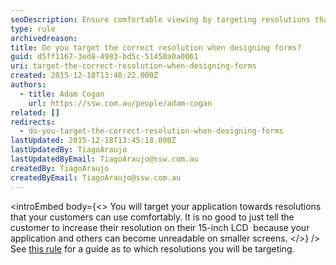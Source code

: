 ```yaml
---
seoDescription: Ensure comfortable viewing by targeting resolutions that cater to your customers' devices, rather than demanding they upgrade their screens.
type: rule
archivedreason:
title: Do you target the correct resolution when designing forms?
guid: d5ff1167-3ed8-4983-bd5c-51450a0a0061
uri: target-the-correct-resolution-when-designing-forms
created: 2015-12-18T13:40:22.000Z
authors:
  - title: Adam Cogan
    url: https://ssw.com.au/people/adam-cogan
related: []
redirects:
  - do-you-target-the-correct-resolution-when-designing-forms
lastUpdated: 2015-12-18T13:45:18.000Z
lastUpdatedBy: TiagoAraujo
lastUpdatedByEmail: TiagoAraujo@ssw.com.au
createdBy: TiagoAraujo
createdByEmail: TiagoAraujo@ssw.com.au
---
```


<introEmbed
  body={<>
You will target your application towards resolutions that your customers can use comfortably. It is no good to just tell the customer to increase their resolution on their 15-inch LCD  because your application and others can become unreadable on smaller screens.
  </>}
/>
See [this rule](/do-you-design-your-web-pages-to-work-on-mobile-tablets-screens-aka-responsive-web-design) for a guide as to which resolutions you will be targeting.
